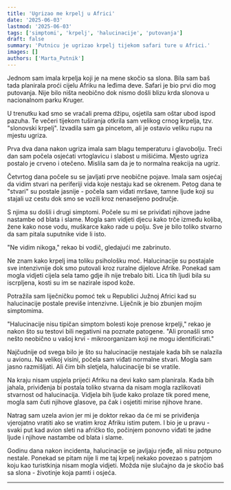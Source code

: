 ```yaml
---
title: 'Ugrizao me krpelj u Africi'
date: '2025-06-03'
lastmod: '2025-06-03'
tags: ['simptomi', 'krpelj', 'halucinacije', 'putovanja']
draft: false
summary: 'Putnicu je ugrizao krpelj tijekom safari ture u Africi.'
images: []
authors: ['Marta_Putnik']
---
```


Jednom sam imala krpelja koji je na mene skočio sa slona. Bila sam baš tada planirala proći cijelu Afriku na leđima deve. Safari je bio prvi dio mog putovanja. Nije bilo ništa neobično dok nismo došli blizu krda slonova u nacionalnom parku Kruger.

U trenutku kad smo se vraćali prema džipu, osjetila sam oštar ubod ispod pazuha. Te večeri tijekom tuširanja otkrila sam velikog crnog krpelja, tzv. "slonovski krpelj". Izvadila sam ga pincetom, ali je ostavio veliku rupu na mjestu ugriza.

Prva dva dana nakon ugriza imala sam blagu temperaturu i glavobolju. Treći dan sam počela osjećati vrtoglavicu i slabost u mišićima. Mjesto ugriza postalo je crveno i otečeno. Mislila sam da je to normalna reakcija na ugriz.

Četvrtog dana počele su se javljati prve neobične pojave. Imala sam osjećaj da vidim stvari na periferiji vida koje nestaju kad se okrenem. Petog dana te "stvari" su postale jasnije - počela sam viđati mršave, tamne ljude koji su stajali uz cestu dok smo se vozili kroz nenaseljeno područje. 

S njima su došli i drugi simptomi. Počele su mi se priviđati njihove jadne nastambe od blata i slame. Mogla sam vidjeti djecu kako trče između koliba, žene kako nose vodu, muškarce kako rade u polju. Sve je bilo toliko stvarno da sam pitala suputnike vide li isto.

"Ne vidim nikoga," rekao bi vodič, gledajući me zabrinuto.

Ne znam kako krpelj ima toliku psihološku moć. Halucinacije su postajale sve intenzivnije dok smo putovali kroz ruralne dijelove Afrike. Ponekad sam mogla vidjeti cijela sela tamo gdje ih nije trebalo biti. Lica tih ljudi bila su iscrpljena, kosti su im se nazirale ispod kože.

Potražila sam liječničku pomoć tek u Republici Južnoj Africi kad su halucinacije postale previše intenzivne. Liječnik je bio zbunjen mojim simptomima.

"Halucinacije nisu tipičan simptom bolesti koje prenose krpelji," rekao je nakon što su testovi bili negativni na poznate patogene. "Ali pronašli smo nešto neobično u vašoj krvi - mikroorganizam koji ne mogu identificirati."

Najčudnije od svega bilo je što su halucinacije nestajale kada bih se nalazila u avionu. Na velikoj visini, počela sam viđati normalne stvari. Mogla sam jasno razmišljati. Ali čim bih sletjela, halucinacije bi se vratile.

Na kraju nisam uspjela prijeći Afriku na devi kako sam planirala. Kada bih jahala, priviđenja bi postala toliko stvarna da nisam mogla razlikovati stvarnost od halucinacija. Vidjela bih ljude kako prolaze tik pored mene, mogla sam čuti njihove glasove, pa čak i osjetiti mirise njihove hrane.

Natrag sam uzela avion jer mi je doktor rekao da će mi se priviđenja vjerojatno vratiti ako se vratim kroz Afriku istim putem. I bio je u pravu - svaki put kad avion sleti na afričko tlo, počinjem ponovno viđati te jadne ljude i njihove nastambe od blata i slame.

Godinu dana nakon incidenta, halucinacije se javljaju rjeđe, ali nisu potpuno nestale. Ponekad se pitam nije li me taj krpelj nekako povezao s patnjom koju kao turistkinja nisam mogla vidjeti. Možda nije slučajno da je skočio baš sa slona - životinje koja pamti i osjeća.

<StoryDisclaimer />

---

<SymptomStoryForm />